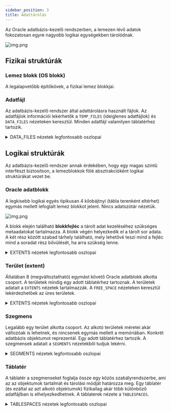 ```yaml
---
sidebar_position: 3
title: Adattárolás
---
```


Az Oracle adatbázis-kezelő rendszerben, a lemezen lévő adatok fokozatosan egyre nagyobb logikai egységekben tárolódnak.

![img.png](/img/databases2/storage.png)

## Fizikai struktúrák

### Lemez blokk (OS blokk)
A legalapvetőbb építőkövek, a fizikai lemez blokkjai.

### Adatfájl
Az adatbázis-kezelő rendszer által adattárolásra használt fájlok. Az adatfájlok információi lekérhetők a `TEMP_FILES`
(ideiglenes adatfájlok) és `DATA_FILES` nézeteken keresztül. Minden adatfájl valamilyen táblatérhez tartozik.

<details>
    <summary>DATA_FILES nézetek legfontosabb oszlopai</summary>

| Column Name           | Description                                         |
|-----------------------|-----------------------------------------------------|
| **FILE_NAME**         | Az adatfájl elérési útja és neve.                   |
| **FILE_ID**           | Az adatfájl azonosítója.                            |
| **TABLESPACE_NAME**   | Az adatfájl táblatérének neve.                      |
| **BYTES**             | Az adatfájl mérete bájtban.                         |
| **BLOCKS**            | Az adatfájl mérete Oracle blokkokban.               |
| **STATUS**            | Az adatfájl állapota (pl. AVAILABLE, INVALID).      |
| **AUTOEXTENSIBLE**    | Megadja, hogy az adatfájl automatikusan bővülhet-e. |
| **MAXBYTES**          | Az adatfájl maximális mérete bájtban.               |
| **MAXBLOCKS**         | Az adatfájl maximális mérete adatbázis blokkokban.  |

Teljes lista: [Oracle DBMS dokumentáció](https://docs.oracle.com/en/database/oracle/oracle-database/23/refrn/DBA_DATA_FILES.html)
</details>

## Logikai struktúrák
Az adatbázis-kezelő rendszer annak érdekében, hogy egy magas szintű interfészt biztosítson, a lemezblokkok fölé
absztrakcióként logikai struktúrákat vezet be.

### Oracle adatblokk
A legkisebb logikai egyés tipikusan 4 kilobájtnyi (tábla terenként eltérhet) egymás mellett lefoglalt lemez blokkot
jelent. Nincs adatszótár nézetük.

![img.png](/img/databases2/block.png)

A blokk elején található **blokkfejléc** a tárolt adat kezeléséhez szükséges metaadatokat tartalmazza. A blokk végén
helyezkedik el a tárolt sor adata. A két rész között szabad tárhely található, mely lehetővé teszi mind a fejléc
mind a soradat rész bővülését, ha arra szükség lenne.

<details>
    <summary>EXTENTS nézetek legfontosabb oszlopai</summary>

    | Column Name         | Leírás                                            |
    |---------------------|---------------------------------------------------|
    | **OWNER**           | Az területet tartalmazó szegmens tulajdonosa.     |
    | **SEGMENT_NAME**    | A szegmens neve amihez a terület tartozik.        |
    | **SEGMENT_TYPE**    | A tartalmazó szegmens típusa.                     |
    | **TABLESPACE_NAME** | Az terület táblatérének neve.                     |
    | **FILE_ID**         | Az terület blokkjait tartalmazó fájl azonosítója. |
    | **BLOCK_ID**        | Az terület kezdőblokkjának sorszáma.              |
    | **BYTES**           | Az terület mérete bájtban.                        |
    | **BLOCKS**          | Az terület mérete blokkokban.                     |
    | **EXTENT_ID**       | Az terület szegmensen belüli azonosítója.         |

    Teljes lista: [Oracle DBMS dokumentáció](https://docs.oracle.com/en/database/oracle/oracle-database/23/refrn/DBA_EXTENTS.html)
</details>

### Terület (extent)
Általában 8 (megváltoztatható) egymást követő Oracle adatblokk alkotta csoport. A területek mindig egy adott táblatérhez
tartoznak. A területek adatait a `EXTENTS` nézetek tartalmazzák. A `FREE_SPACE` nézeteken keresztül lekérdezhetőek az
üres területek.

<details>
    <summary>EXTENTS nézetek legfontosabb oszlopai</summary>

| Column Name         | Leírás                                            |
|---------------------|---------------------------------------------------|
| **OWNER**           | Az területet tartalmazó szegmens tulajdonosa.     |
| **SEGMENT_NAME**    | A szegmens neve amihez a terület tartozik.        |
| **SEGMENT_TYPE**    | A tartalmazó szegmens típusa.                     |
| **TABLESPACE_NAME** | Az terület táblatérének neve.                     |
| **FILE_ID**         | Az terület blokkjait tartalmazó fájl azonosítója. |
| **BLOCK_ID**        | Az terület kezdőblokkjának sorszáma.              |
| **BYTES**           | Az terület mérete bájtban.                        |
| **BLOCKS**          | Az terület mérete blokkokban.                     |
| **EXTENT_ID**       | Az terület szegmensen belüli azonosítója.         |

Teljes lista: [Oracle DBMS dokumentáció](https://docs.oracle.com/en/database/oracle/oracle-database/23/refrn/DBA_EXTENTS.html)
</details>

### Szegmens
Legalább egy terület alkotta csoport. Az alkotó területek méretei akár változóak is lehetnek, és nincsenek egymás
mellett a memóriában. Konkrét adatbázis objektumot reprezentál. Egy adott táblatérhez tartozik. A szegmensek adatait a
`SEGMENTS` nézetekből tudjuk lekérni.

<details>
    <summary>SEGMENTS nézetek legfontosabb oszlopai</summary>

| Oszlop neve            | Leírás                                        |
|------------------------|-----------------------------------------------|
| **OWNER**              | A szegmens tulajdonosának neve.               |
| **SEGMENT_NAME**       | A szegmens neve.                              |
| **PARTITION_NAME**     | A szegmens partíciójának neve (ha van).       |
| **SEGMENT_TYPE**       | A szegmens típusa (pl., TABLE, INDEX).        |
| **TABLESPACE_NAME**    | A szegmenst tartalmazó táblatér neve.         |
| **BYTES**              | A szegmens mérete bájtban.                    |
| **BLOCKS**             | A szegmens mérete Oracle blokkokban.          |
| **EXTENTS**            | A szegmens mérete területekben.               |

Teljes lista: [Oracle DBMS dokumentáció](https://docs.oracle.com/en/database/oracle/oracle-database/23/refrn/DBA_SEGMENTS.html)
</details>

### Táblatér
A táblatér a szegmenseket foglalja össze egy közös szabályrendszerbe, ami az az objektumok tartalmát és tárolási módját
határozza meg. Egy táblatér (és ezáltal az azt alkotó objektumok) fizikailag akár több különböző adatfájlban is
elhelyezkedhetnek. A táblaterek nézete a `TABLESPACES`.

<details>
    <summary>TABLESPACES nézetek legfontosabb oszlopai</summary>

| Oszlop neve         | Leírás                                                  |
|---------------------|---------------------------------------------------------|
| **TABLESPACE_NAME** | A táblatér neve.                                        |
| **BLOCK_SIZE**      | A táblatér blokkjainak mérete bájtban.                  |
| **CONTENTS**        | A táblatér adatainak jellege. (pl. ideiglenes, állandó) |
| **STATUS**          | A táblatér állapota (pl., ONLINE, OFFLINE).             |

Teljes lista: [Oracle DBMS dokumentáció](https://docs.oracle.com/en/database/oracle/oracle-database/23/refrn/DBA_TABLESPACES.html)
</details>
